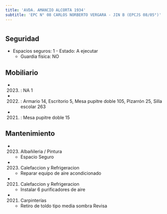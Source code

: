 ```yaml
---
title: 'AVDA. AMANCIO ALCORTA 1934'
subtitle: 'EPC N° 08 CARLOS NORBERTO VERGARA - JIN B (EPCJS 08/05°)'
---
```


#


## Seguridad

*  Espacios seguros: 1 - Estado: A ejecutar 
    + Guardia física: NO





## Mobiliario

*  (2023) : NA 1 

*  (2022) : Armario 14, Escritorio 5, Mesa pupitre doble 105, Pizarrón 25, Silla escolar 263 

*  (2021) : Mesa pupitre doble 15 





## Mantenimiento

*  (2023) Albañileria / Pintura 
    + Espacio Seguro

*  (2023) Calefaccion y Refrigeracion 
    + Reparar equipo de aire acondicionado

*  (2021) Calefaccion y Refrigeracion 
    + Instalar 6 purificadores de aire

*  (2021) Carpinterías 
    + Retiro de toldo tipo media sombra Revisa



